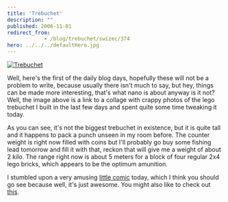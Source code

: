 ```yaml
---
title: 'Trebuchet'
description: ""
published: 2006-11-01
redirect_from: 
            - /blog/trebuchet/swizec/374
hero: ../../../defaultHero.jpg
---
```

[![Trebuchet](/includes/editor_upload/Image/trebuchet_thumb.jpg "Trebuchet")](http://swizec.com/trebuchet.jpg)

Well, here&#x27;s the first of the daily blog days, hopefully these will not be a problem to write, because usually there isn&#x27;t much to say, but hey, things can be made more interesting, that&#x27;s what nano is about anyway is it not? Well, the image above is a link to a collage with crappy photos of the lego trebuchet I built in the last few days and spent quite some time tweaking it today.

As you can see, it&#x27;s not the biggest trebuchet in existence, but it is quite tall and it happens to pack a punch unseen in my room before. The counter weight is right now filled with coins but I&#x27;ll probably go buy some fishing lead tomorrow and fill it with that, reckon that will give me a weight of about 2 kilo. The range right now is about 5 meters for a block of four regular 2x4 lego bricks, which appears to be the optimum amunition.

I stumbled upon a very amusing [little comic](http://jenwang.net/art/comics/touchfood/) today, which I think you should go see because well, it&#x27;s just awesome. You might also like to check out [this](http://swizec.com/index.php/mode=pages/submode=NaNoWriMo).
